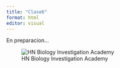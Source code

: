 ---
title: "Clase6"
format: html
editor: visual
---


En preparacion...

![HN Biology Investigation Academy](HN Cursos publicidad/HN Biology Inv large.jpg)